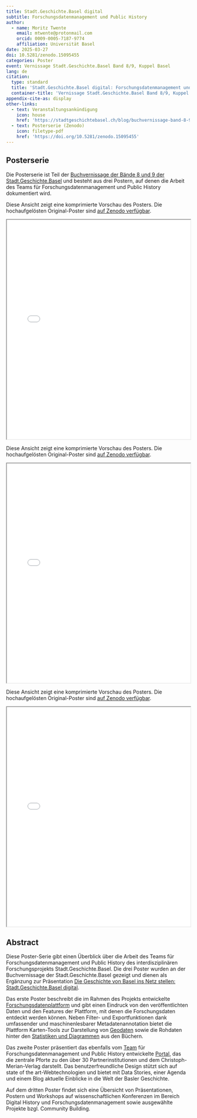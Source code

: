 ```yaml
---
title: Stadt.Geschichte.Basel digital
subtitle: Forschungsdatenmanagement und Public History
author:
  - name: Moritz Twente
    email: mtwente@protonmail.com
    orcid: 0009-0005-7187-9774
    affiliation: Universität Basel
date: 2025-03-27
doi: 10.5281/zenodo.15095455
categories: Poster
event: Vernissage Stadt.Geschichte.Basel Band 8/9, Kuppel Basel
lang: de
citation:
  type: standard
  title: 'Stadt.Geschichte.Basel digital: Forschungsdatenmanagement und Public History'
  container-title: 'Vernissage Stadt.Geschichte.Basel Band 8/9, Kuppel Basel'
appendix-cite-as: display
other-links:
  - text: Veranstaltungsankündigung
    icon: house
    href: 'https://stadtgeschichtebasel.ch/blog/buchvernissage-band-8-9'
  - text: Posterserie (Zenodo)
    icon: filetype-pdf
    href: 'https://doi.org/10.5281/zenodo.15095455'
---
```


## Posterserie

Die Posterserie ist Teil der [Buchvernissage der Bände 8 und 9 der Stadt.Geschichte.Basel](https://stadtgeschichtebasel.ch/blog/buchvernissage-band-8-9) und besteht aus drei Postern, auf denen die Arbeit des Teams für Forschungsdatenmanagement und Public History dokumentiert wird.

::: {.callout-tip title="Poster 'Forschungsdatenplattform' anzeigen (Vorschau)" icon="false" collapse="true"}
Diese Ansicht zeigt eine komprimierte Vorschau des Posters. Die hochaufgelösten Original-Poster sind [auf Zenodo verfügbar](https://doi.org/10.5281/zenodo.15095455).

<iframe src="/assets/files/250327_RDM_Forschungsdatenplattform_Preview.pdf" width="100%" height="600px" loading="lazy" allowfullscreen title="Stadt.Geschichte.Basel digital: Forschungsdatenplattform (Preview)">

This browser does not support PDFs. Please <a href="/assets/files/250327_RDM_Forschungsdatenplattform_Preview.pdf">download the PDF</a> to view it.

</iframe>
:::

::: {.callout-tip title="Poster 'Forschungsdatenmanagement und Public History' anzeigen (Vorschau)" icon="false" collapse="true"}
Diese Ansicht zeigt eine komprimierte Vorschau des Posters. Die hochaufgelösten Original-Poster sind [auf Zenodo verfügbar](https://doi.org/10.5281/zenodo.15095455).

<iframe src="/assets/files/250327_RDM_Portal-DataStories_Preview.pdf" width="100%" height="600px" loading="lazy" allowfullscreen title="Stadt.Geschichte.Basel digital: Forschungsdatenmanagement und Public History (Preview)">

This browser does not support PDFs. Please <a href="/assets/files/250327_RDM_Portal-DataStories_Preview.pdf">download the PDF</a> to view it.

</iframe>
:::

::: {.callout-tip title="Poster 'Publikationen und Projektdokumentation' anzeigen (Vorschau)" icon="false" collapse="true"}
Diese Ansicht zeigt eine komprimierte Vorschau des Posters. Die hochaufgelösten Original-Poster sind [auf Zenodo verfügbar](https://doi.org/10.5281/zenodo.15095455).

<iframe src="/assets/files/250327_RDM_Publications_Preview.pdf" width="100%" height="600px" loading="lazy" allowfullscreen title="Stadt.Geschichte.Basel digital: Publikationen und Projektdokumentation (Preview)">

This browser does not support PDFs. Please <a href="/assets/files/250327_RDM_Publications_Preview.pdf">download the PDF</a> to view it.

</iframe>
:::

## Abstract

Diese Poster-Serie gibt einen Überblick über die Arbeit des Teams für Forschungsdatenmanagement und Public History des interdisziplinären Forschungsprojekts Stadt.Geschichte.Basel. Die drei Poster wurden an der Buchvernissage der Stadt.Geschichte.Basel gezeigt und dienen als Ergänzung zur Präsentation [Die Geschichte von Basel ins Netz stellen: Stadt.Geschichte.Basel digital](/products/talks-posters/vernissage-presentation/index.qmd).

Das erste Poster beschreibt die im Rahmen des Projekts entwickelte [Forschungsdatenplattform](/products/coding/plattform/index.qmd) und gibt einen Eindruck von den veröffentlichten Daten und den Features der Plattform, mit denen die Forschungsdaten entdeckt werden können. Neben Filter- und Exportfunktionen dank umfassender und maschinenlesbarer Metadatenannotation bietet die Plattform Karten-Tools zur Darstellung von [Geodaten](/products/research-data/geodata/index.qmd) sowie die Rohdaten hinter den [Statistiken und Diagrammen](/products/research-data/plots/index.qmd) aus den Büchern.

Das zweite Poster präsentiert das ebenfalls vom [Team](/team.qmd) für Forschungsdatenmanagement und Public History entwickelte [Portal](/products/coding/portal/index.qmd), das die zentrale Pforte zu den über 30 Partnerinstitutionen und dem Christoph-Merian-Verlag darstellt. Das benutzerfreundliche Design stützt sich auf state of the art-Webtechnologien und bietet mit Data Stories, einer Agenda und einem Blog aktuelle Einblicke in die Welt der Basler Geschichte.

Auf dem dritten Poster findet sich eine Übersicht von Präsentationen, Postern und Workshops auf wissenschaftlichen Konferenzen im Bereich Digital History und Forschungsdatenmanagement sowie ausgewählte Projekte bzgl. Community Building.